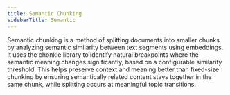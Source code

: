 ```yaml
---
title: Semantic Chunking
sidebarTitle: Semantic
---
```


Semantic chunking is a method of splitting documents into smaller chunks by analyzing semantic similarity between text segments using embeddings. 
It uses the chonkie library to identify natural breakpoints where the semantic meaning changes significantly, based on a configurable similarity threshold. 
This helps preserve context and meaning better than fixed-size chunking by ensuring semantically related content stays together in the same chunk, while splitting occurs at meaningful topic transitions.


<Snippet file="chunking-semantic.mdx" />
